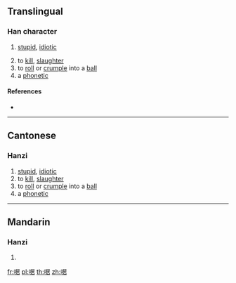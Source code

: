 {{character info/new}}
==Translingual==

===Han character===
{{Han char|rn=30|rad=口|as=08|sn=11|four=|canj=RSJR|ids=⿰口居}}

# {{lb|mul|Cantonese}} [[stupid]], [[idiotic]]
# to [[kill]], [[slaughter]]
# to [[roll]] or [[crumple]] into a [[ball]]
# a [[phonetic]]

====References====
* {{Han ref|kx=0196.261|hdz=10647.051|uh=5579|ud=21881}}

----

==Cantonese==

===Hanzi===
{{yue-hanzi|jyut=[[geoi1]], [[goe1]], [[koe1]]|y=geui1, geu1, keu1}}

# [[stupid]], [[idiotic]]
# to [[kill]], [[slaughter]]
# to [[roll]] or [[crumple]] into a [[ball]]
# a [[phonetic]]

----

==Mandarin==

===Hanzi===
{{cmn-hanzi|pin=[[jú]] ([[ju2]])|wg=chü<sup>2</sup>}}

# {{defn|lang=cmn|sort=口08}}

[[fr:啹]]
[[pl:啹]]
[[th:啹]]
[[zh:啹]]